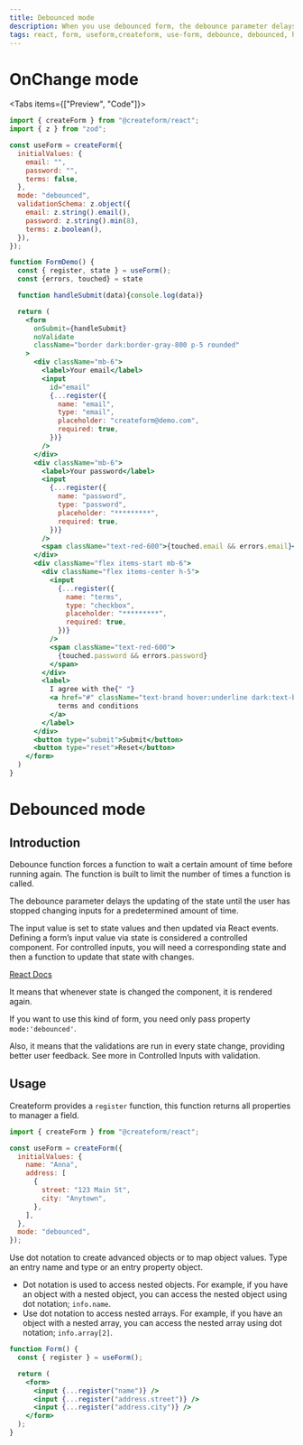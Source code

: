 ```yaml
---
title: Debounced mode
description: When you use debounced form, the debounce parameter delays the updating of the state until the user has stopped changing inputs for a predetermined amount of time.
tags: react, form, useform,createform, use-form, debounce, debounced, hook, reactjs
---
```



# OnChange mode

<Tabs items={["Preview", "Code"]}>
  <Tab>
    <FormDemo />
  </Tab>
  <Tab>
```jsx
import { createForm } from "@createform/react";
import { z } from "zod";

const useForm = createForm({
  initialValues: {
    email: "",
    password: "",
    terms: false,
  },
  mode: "debounced",
  validationSchema: z.object({
    email: z.string().email(),
    password: z.string().min(8),
    terms: z.boolean(),
  }),
});

function FormDemo() {
  const { register, state } = useForm();
  const {errors, touched} = state

  function handleSubmit(data){console.log(data)}

  return (
    <form
      onSubmit={handleSubmit}
      noValidate
      className="border dark:border-gray-800 p-5 rounded"
    >
      <div className="mb-6">
        <label>Your email</label>
        <input
          id="email"
          {...register({
            name: "email",
            type: "email",
            placeholder: "createform@demo.com",
            required: true,
          })}
        />
      </div>
      <div className="mb-6">
        <label>Your password</label>
        <input
          {...register({
            name: "password",
            type: "password",
            placeholder: "*********",
            required: true,
          })}
        />
        <span className="text-red-600">{touched.email && errors.email}</span>
      </div>
      <div className="flex items-start mb-6">
        <div className="flex items-center h-5">
          <input
            {...register({
              name: "terms",
              type: "checkbox",
              placeholder: "*********",
              required: true,
            })}
          />
          <span className="text-red-600">
            {touched.password && errors.password}
          </span>
        </div>
        <label>
          I agree with the{" "}
          <a href="#" className="text-brand hover:underline dark:text-brand">
            terms and conditions
          </a>
        </label>
      </div>
      <button type="submit">Submit</button>
      <button type="reset">Reset</button>
    </form>
  )
}
```
  </Tab>
</Tabs>

# Debounced mode

## Introduction

Debounce function forces a function to wait a certain amount of time before running again. The function is built to limit the number of times a function is called.

The debounce parameter delays the updating of the state until the user has stopped changing inputs for a predetermined amount of time.

The input value is set to state values and then updated via React events. Defining a form’s input value via state is considered a controlled component. For controlled inputs, you will need a corresponding state and then a function to update that state with changes.

[React Docs](https://reactjs.org/docs/forms.html)

It means that whenever state is changed the component, it is rendered again.

If you want to use this kind of form, you need only pass property `mode:'debounced'`.

Also, it means that the validations are run in every state change, providing better user feedback.
See more in Controlled Inputs with validation.

## Usage

Createform provides a `register` function, this function returns all properties to manager a field.

```jsx copy
import { createForm } from "@createform/react";

const useForm = createForm({
  initialValues: {
    name: "Anna",
    address: [
      {
        street: "123 Main St",
        city: "Anytown",
      },
    ],
  },
  mode: "debounced",
});
```

Use dot notation to create advanced objects or to map object values. Type an entry name and type or an entry property object.

<Callout type="info">

- Dot notation is used to access nested objects. For example, if you have an object with a nested object, you can access the nested object using dot notation; `info.name`.
- Use dot notation to access nested arrays. For example, if you have an object with a nested array, you can access the nested array using dot notation; `info.array[2]`.

</Callout>

```jsx copy
function Form() {
  const { register } = useForm();

  return (
    <form>
      <input {...register("name")} />
      <input {...register("address.street")} />
      <input {...register("address.city")} />
    </form>
  );
}
```
